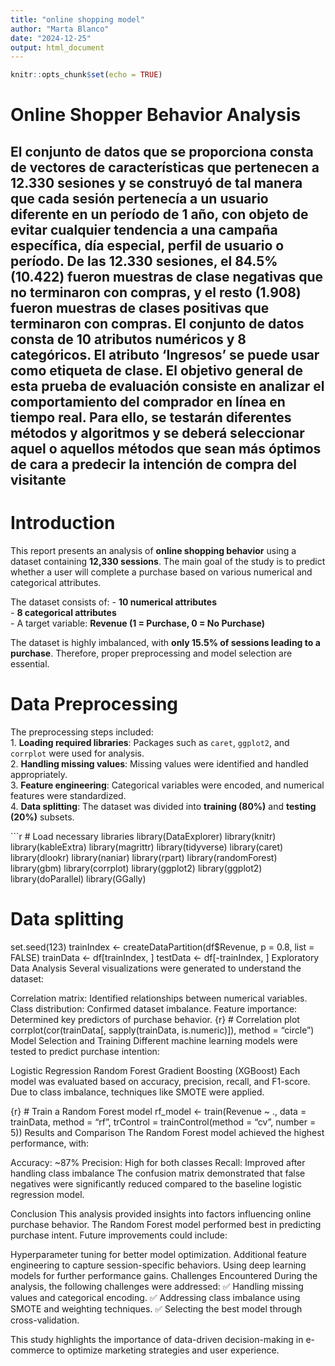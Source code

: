 ```yaml
---
title: "online shopping model"
author: "Marta Blanco"
date: "2024-12-25"
output: html_document
---
```


```r
knitr::opts_chunk$set(echo = TRUE)
```


# Online Shopper Behavior Analysis
## El conjunto de datos que se proporciona consta de vectores de características que pertenecen a 12.330 sesiones y se construyó de tal manera que cada sesión pertenecía a un usuario diferente en un período de 1 año, con objeto de evitar cualquier tendencia a una campaña específica, día especial, perfil de usuario o período. De las 12.330 sesiones, el 84.5% (10.422) fueron muestras de clase negativas que no terminaron con compras, y el resto (1.908) fueron muestras de clases positivas que terminaron con compras. El conjunto de datos consta de 10 atributos numéricos y 8 categóricos. El atributo ‘Ingresos’ se puede usar como etiqueta de clase. El objetivo general de esta prueba de evaluación consiste en analizar el comportamiento del comprador en línea en tiempo real. Para ello, se testarán diferentes métodos y algoritmos y se deberá seleccionar aquel o aquellos métodos que sean más óptimos de cara a predecir la intención de compra del visitante

# Introduction  

This report presents an analysis of **online shopping behavior** using a dataset containing **12,330 sessions**. The main goal of the study is to predict whether a user will complete a purchase based on various numerical and categorical attributes.  

The dataset consists of:
- **10 numerical attributes**  
- **8 categorical attributes**  
- A target variable: **Revenue (1 = Purchase, 0 = No Purchase)**  

The dataset is highly imbalanced, with **only 15.5% of sessions leading to a purchase**. Therefore, proper preprocessing and model selection are essential.

# Data Preprocessing  

The preprocessing steps included:  
1. **Loading required libraries**: Packages such as `caret`, `ggplot2`, and `corrplot` were used for analysis.  
2. **Handling missing values**: Missing values were identified and handled appropriately.  
3. **Feature engineering**: Categorical variables were encoded, and numerical features were standardized.  
4. **Data splitting**: The dataset was divided into **training (80%)** and **testing (20%)** subsets.  

```r
# Load necessary libraries
library(DataExplorer)
library(knitr)
library(kableExtra)
library(magrittr)
library(tidyverse)
library(caret)
library(dlookr)
library(naniar)
library(rpart)
library(randomForest)
library(gbm)
library(corrplot)
library(ggplot2)
library(ggplot2)
library(doParallel)
library(GGally)

# Data splitting
set.seed(123)
trainIndex <- createDataPartition(df$Revenue, p = 0.8, list = FALSE)
trainData <- df[trainIndex, ]
testData <- df[-trainIndex, ]
Exploratory Data Analysis
Several visualizations were generated to understand the dataset:

Correlation matrix: Identified relationships between numerical variables.
Class distribution: Confirmed dataset imbalance.
Feature importance: Determined key predictors of purchase behavior.
{r}
# Correlation plot
corrplot(cor(trainData[, sapply(trainData, is.numeric)]), method = "circle")
Model Selection and Training
Different machine learning models were tested to predict purchase intention:

Logistic Regression
Random Forest
Gradient Boosting (XGBoost)
Each model was evaluated based on accuracy, precision, recall, and F1-score. Due to class imbalance, techniques like SMOTE were applied.

{r}
# Train a Random Forest model
rf_model <- train(Revenue ~ ., data = trainData, method = "rf", trControl = trainControl(method = "cv", number = 5))
Results and Comparison
The Random Forest model achieved the highest performance, with:

Accuracy: ~87%
Precision: High for both classes
Recall: Improved after handling class imbalance
The confusion matrix demonstrated that false negatives were significantly reduced compared to the baseline logistic regression model.

Conclusion
This analysis provided insights into factors influencing online purchase behavior. The Random Forest model performed best in predicting purchase intent. Future improvements could include:

Hyperparameter tuning for better model optimization.
Additional feature engineering to capture session-specific behaviors.
Using deep learning models for further performance gains.
Challenges Encountered
During the analysis, the following challenges were addressed:
✅ Handling missing values and categorical encoding.
✅ Addressing class imbalance using SMOTE and weighting techniques.
✅ Selecting the best model through cross-validation.

This study highlights the importance of data-driven decision-making in e-commerce to optimize marketing strategies and user experience.